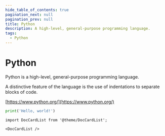 ```yaml
---
hide_table_of_contents: true
pagination_next: null
pagination_prev: null
title: Python
description: A high-level, general-purpose programming language.
tags:
  - Python
---
```


# Python

Python is a high-level, general-purpose programming language.

A distinctive feature of the language is the use of indentations to separate blocks of code.

[https://www.python.org/](https://www.python.org/)

```python
print('Hello, world!')
```

```mdx-code-block
import DocCardList from '@theme/DocCardList';

<DocCardList />
```
